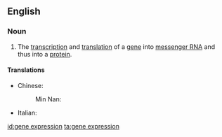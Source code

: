 ==English==
{{wikipedia}}

===Noun===
{{en-noun|head=[[gene]] [[expression]]}}

# {{context|genetics|lang=en}} The [[transcription]] and [[translation]] of a [[gene]] into [[messenger RNA]] and thus into a [[protein]].

====Translations====
{{trans-top|transcription and translation of a gene into messenger RNA}}
* Chinese:
*: Min Nan: {{t|nan|遺傳子表達|tr=ûi-thoân-chú piáu-ta̍t|sc=Hani}}
* Italian: {{t|it|espressione genica|f}}
{{trans-mid}}
{{trans-bottom}}

[[id:gene expression]]
[[ta:gene expression]]